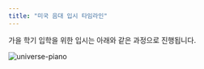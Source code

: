 ```yaml
---
title: "미국 음대 입시 타임라인"
---
```


가을 학기 입학을 위한 입시는 아래와 같은 과정으로 진행됩니다.

<Image
  unoptimized
  className="md:w-full"
  src="/images/books/roadmap/timeline.jpg"
  alt="universe-piano"
/>
